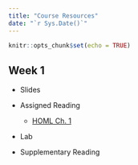 ```yaml
---
title: "Course Resources"
date: "`r Sys.Date()`"
---
```


```r
knitr::opts_chunk$set(echo = TRUE)


```

## Week 1

-   Slides

-   Assigned Reading

    -   [HOML Ch. 1](https://bradleyboehmke.github.io/HOML/intro.html)

-   Lab

-   Supplementary Reading
